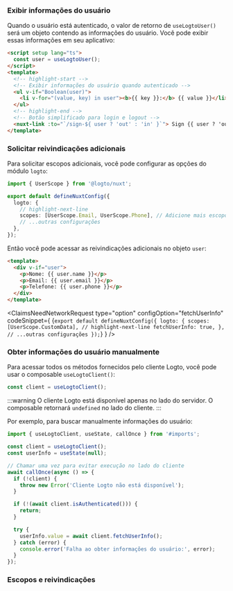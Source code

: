 

### Exibir informações do usuário

Quando o usuário está autenticado, o valor de retorno de `useLogtoUser()` será um objeto contendo as informações do usuário. Você pode exibir essas informações em seu aplicativo:

```html title="index.vue"
<script setup lang="ts">
  const user = useLogtoUser();
</script>
<template>
  <!-- highlight-start -->
  <!-- Exibir informações do usuário quando autenticado -->
  <ul v-if="Boolean(user)">
    <li v-for="(value, key) in user"><b>{{ key }}:</b> {{ value }}</li>
  </ul>
  <!-- highlight-end -->
  <!-- Botão simplificado para login e logout -->
  <nuxt-link :to="`/sign-${ user ? 'out' : 'in' }`"> Sign {{ user ? 'out' : 'in' }} </nuxt-link>
</template>
```

### Solicitar reivindicações adicionais

<FindUserInfoMissing method="useLogtoUser()" />

<ScopesAndClaimsIntroduction />

Para solicitar escopos adicionais, você pode configurar as opções do módulo `logto`:

```ts title="nuxt.config.ts"
import { UserScope } from '@logto/nuxt';

export default defineNuxtConfig({
  logto: {
    // highlight-next-line
    scopes: [UserScope.Email, UserScope.Phone], // Adicione mais escopos se necessário
    // ...outras configurações
  },
});
```

Então você pode acessar as reivindicações adicionais no objeto `user`:

```html title="index.vue"
<template>
  <div v-if="user">
    <p>Nome: {{ user.name }}</p>
    <p>Email: {{ user.email }}</p>
    <p>Telefone: {{ user.phone }}</p>
  </div>
</template>
```

<ClaimsNeedNetworkRequest
  type="option"
  configOption="fetchUserInfo"
  codeSnippet={
    <CodeBlock language="ts" title="nuxt.config.ts">{`export default defineNuxtConfig({
  logto: {
    scopes: [UserScope.CustomData],
    // highlight-next-line
    fetchUserInfo: true,
  },
  // ...outras configurações
});`}</CodeBlock>
  }
/>

### Obter informações do usuário manualmente

Para acessar todos os métodos fornecidos pelo cliente Logto, você pode usar o composable `useLogtoClient()`:

```ts title="index.vue"
const client = useLogtoClient();
```

:::warning
O cliente Logto está disponível apenas no lado do servidor. O composable retornará `undefined` no lado do cliente.
:::

<GetUserInfoApis
  getIdTokenClaimsApi="client.getIdTokenClaims()"
  fetchUserInfoApi="client.fetchUserInfo()"
/>

Por exemplo, para buscar manualmente informações do usuário:

```ts title="index.vue"
import { useLogtoClient, useState, callOnce } from '#imports';

const client = useLogtoClient();
const userInfo = useState(null);

// Chamar uma vez para evitar execução no lado do cliente
await callOnce(async () => {
  if (!client) {
    throw new Error('Cliente Logto não está disponível');
  }

  if (!(await client.isAuthenticated())) {
    return;
  }

  try {
    userInfo.value = await client.fetchUserInfo();
  } catch (error) {
    console.error('Falha ao obter informações do usuário:', error);
  }
});
```

### Escopos e reivindicações

<ScopesAndClaims />
